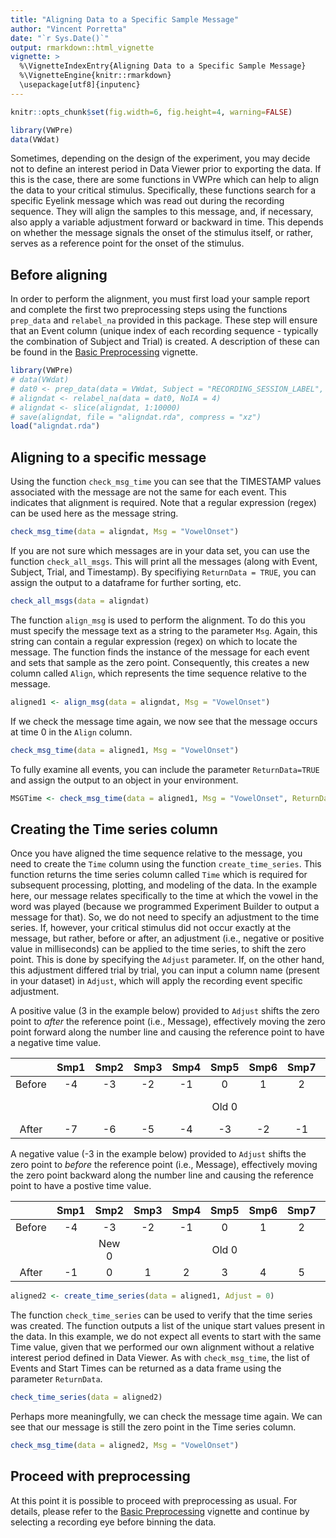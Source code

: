 ---
title: "Aligning Data to a Specific Sample Message"
author: "Vincent Porretta"
date: "`r Sys.Date()`"
output: rmarkdown::html_vignette
vignette: >
  %\VignetteIndexEntry{Aligning Data to a Specific Sample Message}
  %\VignetteEngine{knitr::rmarkdown}
  \usepackage[utf8]{inputenc}
---


```{r global_options, include=FALSE}
knitr::opts_chunk$set(fig.width=6, fig.height=4, warning=FALSE)
```

```{r, echo=FALSE, eval=TRUE, message=FALSE}
library(VWPre)
data(VWdat)
``` 

Sometimes, depending on the design of the experiment, you may decide not to define an interest period in Data Viewer prior to exporting the data.
If this is the case, there are some functions in VWPre which can help to align the data to your critical stimulus.
Specifically, these functions search for a specific Eyelink message which was read out during the recording sequence.
They will align the samples to this message, and, if necessary, also apply a variable adjustment forward or backward in time.
This depends on whether the message signals the onset of the stimulus itself, or rather, serves as a reference point for the onset of the stimulus.


## Before aligning

In order to perform the alignment, you must first load your sample report and complete the first two preprocessing steps using the functions `prep_data` and `relabel_na` provided in this package. 
These step will ensure that an Event column (unique index of each recording sequence - typically the combination of Subject and Trial) is created. 
A description of these can be found in the [Basic Preprocessing](VWPre_Basic_Preprocessing.html) vignette.

```{r, eval= TRUE, echo=FALSE, results='hide', message=FALSE}
library(VWPre)
# data(VWdat)
# dat0 <- prep_data(data = VWdat, Subject = "RECORDING_SESSION_LABEL", Item = "itemid")
# aligndat <- relabel_na(data = dat0, NoIA = 4)
# aligndat <- slice(aligndat, 1:10000)
# save(aligndat, file = "aligndat.rda", compress = "xz")
load("aligndat.rda")
```

## Aligning to a specific message

Using the function `check_msg_time` you can see that the TIMESTAMP values associated with the message are not the same for each event.
This indicates that alignment is required.
Note that a regular expression (regex) can be used here as the message string.

```{r, eval= TRUE, echo=TRUE, results='asis'}
check_msg_time(data = aligndat, Msg = "VowelOnset")
```

If you are not sure which messages are in your data set, you can use the function `check_all_msgs`. 
This will print all the messages (along with Event, Subject, Trial, and Timestamp).
By specifiying `ReturnData = TRUE`, you can assign the output to a dataframe for further sorting, etc.

```{r, eval= TRUE, echo=TRUE, results='asis'}
check_all_msgs(data = aligndat)
```

The function `align_msg` is used to perform the alignment. 
To do this you must specify the message text as a string to the parameter `Msg`.
Again, this string can contain a regular expression (regex) on which to locate the message.
The function finds the instance of the message for each event and sets that sample as the zero point.
Consequently, this creates a new column called `Align`, which represents the time sequence relative to the message.

```{r, eval= TRUE, echo=TRUE, results='asis'}
aligned1 <- align_msg(data = aligndat, Msg = "VowelOnset")
```

If we check the message time again, we now see that the message occurs at time 0 in the `Align` column.

```{r, eval= TRUE, echo=TRUE, results='asis'}
check_msg_time(data = aligned1, Msg = "VowelOnset")
```

To fully examine all events, you can include the parameter `ReturnData=TRUE` and assign the output to an object in your environment.

```{r, eval= FALSE, echo=TRUE, results='asis'}
MSGTime <- check_msg_time(data = aligned1, Msg = "VowelOnset", ReturnData = TRUE)
```

## Creating the Time series column

Once you have aligned the time sequence relative to the message, you need to create the `Time` column using the function `create_time_series`.
This function returns the time series column called `Time` which is required for subsequent processing, plotting, and modeling of the data.
In the example here, our message relates specifically to the time at which the vowel in the word was played (because we programmed Experiment Builder to output a message for that).
So, we do not need to specify an adjustment to the time series.
If, however, your critical stimulus did not occur exactly at the message, but rather, before or after, an adjustment (i.e., negative or positive value in milliseconds) can be applied to the time series, to shift the zero point.
This is done by specifying the `Adjust` parameter. 
If, on the other hand, this adjustment differed trial by trial, you can input a column name (present in your dataset) in `Adjust`, which will apply the recording event specific adjustment. 

A positive value (3 in the example below) provided to `Adjust` shifts the zero point to *after* the reference point (i.e., Message), effectively moving the zero point forward along the number line and causing the reference point to have a negative time value.

|  | Smp1 | Smp2 | Smp3 | Smp4 | Smp5 | Smp6 | Smp7 | Smp8 | Smp9 | Smp10 | Smp11 |
|:-------:|:-------:|:-------:|:-------:|:-------:|:-------:|:-------:|:-------:|:-------:|:-------:|:-------:|:-------:|
| Before | -4 | -3 | -2 | -1 | 0 | 1 | 2 | 3 | 4 | 5 | 6 | 
|  |  |  |  |  | Old 0 |  |  | New 0 |  |  |  |
| After | -7 | -6 | -5 | -4 | -3 | -2 | -1 | 0 | 1 | 2 | 3 |

A negative value (-3 in the example below) provided to `Adjust` shifts the zero point to *before* the reference point (i.e., Message), effectively moving the zero point backward along the number line and causing the reference point to have a postive time value.

|  | Smp1 | Smp2 | Smp3 | Smp4 | Smp5 | Smp6 | Smp7 | Smp8 | Smp9 | Smp10 | Smp11 |
|:-------:|:-------:|:-------:|:-------:|:-------:|:-------:|:-------:|:-------:|:-------:|:-------:|:-------:|:-------:|
| Before | -4 | -3 | -2 | -1 | 0 | 1 | 2 | 3 | 4 | 5 | 6 | 
|  |  | New 0 |  |  | Old 0 |  |  |  |  |  |  |
| After | -1 | 0 | 1 | 2 | 3 | 4 | 5 | 6 | 7 | 8 | 9 |


```{r, eval= TRUE, echo=TRUE, results='asis'}
aligned2 <- create_time_series(data = aligned1, Adjust = 0)
```

The function `check_time_series` can be used to verify that the time series was created.
The function outputs a list of the unique start values present in the data.
In this example, we do not expect all events to start with the same Time value, given that we performed our own alignment without a relative interest period defined in Data Viewer.
As with `check_msg_time`, the list of Events and Start Times can be returned as a data frame using the parameter `ReturnData`.

```{r, eval= TRUE, echo=TRUE, results='asis'}
check_time_series(data = aligned2)
```

Perhaps more meaningfully, we can check the message time again. 
We can see that our message is still the zero point in the Time series column.

```{r, eval= TRUE, echo=TRUE, results='asis'}
check_msg_time(data = aligned2, Msg = "VowelOnset")
```

## Proceed with preprocessing

At this point it is possible to proceed with preprocessing as usual. 
For details, please refer to the [Basic Preprocessing](VWPre_Basic_Preprocessing.html) vignette and continue by selecting a recording eye before binning the data.

